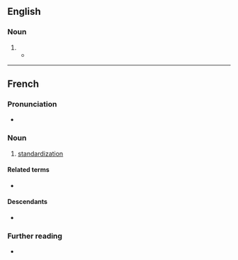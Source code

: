 ==English==

===Noun===
{{en-noun|~}}

# {{standard spelling of|en|standardization|from=British}}
#* {{quote-journal|en|year=1961|month=March|title=Talking of trains|journal=Trains Illustrated|page=133|text='''Standardisation''' of locomotive design is an essential feature of an efficiently run modern railway.}}

----

==French==

===Pronunciation===
* {{audio|fr|LL-Q150 (fra)-WikiLucas00-standardisation.wav|Audio}}

===Noun===
{{fr-noun|f}}

# [[standardization]]

====Related terms====
* {{l|fr|standardiser}}

====Descendants====
* {{desc|tr|standardizasyon|bor=1}}

===Further reading===
* {{R:TLFi}}